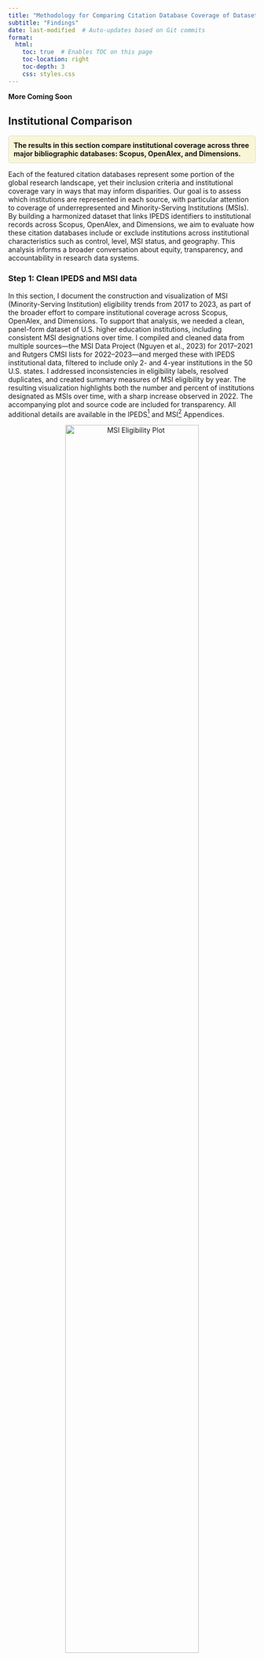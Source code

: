 ```yaml
---
title: "Methodology for Comparing Citation Database Coverage of Dataset Usage"
subtitle: "Findings"
date: last-modified  # Auto-updates based on Git commits
format:
  html:
    toc: true  # Enables TOC on this page
    toc-location: right
    toc-depth: 3
    css: styles.css
---
```


**More Coming Soon**


## Institutional Comparison {.unnumbered}

<div style="background-color: #f9f5d7; padding: 10px; border-radius: 5px; border: 1px solid #ddd; margin-bottom: 0;">
<strong> The results in this section compare institutional coverage across three major bibliographic databases: Scopus, OpenAlex, and Dimensions. </strong> </div> 

Each of the featured citation databases represent some portion of the global research landscape, yet their inclusion criteria and institutional coverage vary in ways that may inform disparities. Our goal is to assess which institutions are represented in each source, with particular attention to coverage of underrepresented and Minority-Serving Institutions (MSIs). By building a harmonized dataset that links IPEDS identifiers to institutional records across Scopus, OpenAlex, and Dimensions, we aim to evaluate how these citation databases include or exclude institutions across institutional characteristics such as control, level, MSI status, and geography. This analysis informs a broader conversation about equity, transparency, and accountability in research data systems.

### Step 1: Clean IPEDS and MSI data {.unnumbered}

In this section, I document the construction and visualization of MSI (Minority-Serving Institution) eligibility trends from 2017 to 2023, as part of the broader effort to compare institutional coverage across Scopus, OpenAlex, and Dimensions. To support that analysis, we needed a clean, panel-form dataset of U.S. higher education institutions, including consistent MSI designations over time. I compiled and cleaned data from multiple sources—the MSI Data Project (Nguyen et al., 2023) for 2017–2021 and Rutgers CMSI lists for 2022–2023—and merged these with IPEDS institutional data, filtered to include only 2- and 4-year institutions in the 50 U.S. states. I addressed inconsistencies in eligibility labels, resolved duplicates, and created summary measures of MSI eligibility by year. The resulting visualization highlights both the number and percent of institutions designated as MSIs over time, with a sharp increase observed in 2022. The accompanying plot and source code are included for transparency. All additional details are available in the IPEDS^[[IPEDS appendix available here](appendices/app_ipeds.qmd)] and MSI^[[MSI appendix available here](appendices/app_msi.qmd)] Appendices.

<figure style="text-align: center;">
  <a href="data/ipeds_msi/msi_eligibility_plot.png" target="_blank">
    <img src="data/ipeds_msi/msi_eligibility_plot.png" style="width:80%; height:auto;" alt="MSI Eligibility Plot">
  </a>
  <figcaption style="font-size: 0.9em; margin-top: 0.5em;">
    <em>Source code used to generate graphic:</em> <a href="https://github.com/laurenchenarides/compare_scopus_openalex_report/blob/main/data/ipeds_msi/build_ipeds_msi.R" target="_blank">Available here</a>.
  </figcaption>
</figure>

